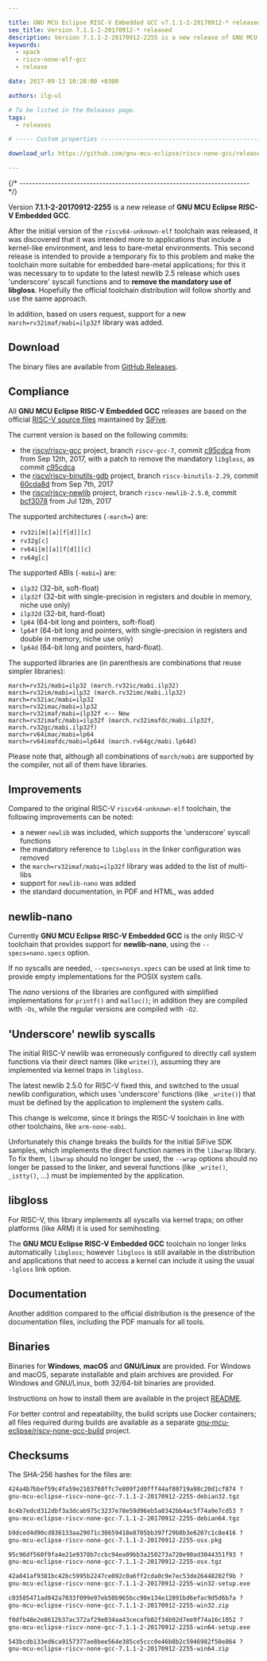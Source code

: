 ```yaml
---

title: GNU MCU Eclipse RISC-V Embedded GCC v7.1.1-2-20170912-* released
seo_title: Version 7.1.1-2-20170912-* released
description: Version 7.1.1-2-20170912-2255 is a new release of GNU MCU Eclipse RISC-V Embedded GCC.
keywords:
  - xpack
  - riscv-none-elf-gcc
  - release

date: 2017-09-13 10:28:00 +0300

authors: ilg-ul

# To be listed in the Releases page.
tags:
  - releases

# ----- Custom properties -----------------------------------------------------

download_url: https://github.com/gnu-mcu-eclipse/riscv-none-gcc/releases/tag/v7.1.1-2-20170912/

---
```



{/* ------------------------------------------------------------------------ */}

Version **7.1.1-2-20170912-2255** is a new release of **GNU MCU Eclipse RISC-V Embedded GCC**.

<!-- truncate -->

<PageMetadata title={frontMatter.seo_title} />

After the initial version of the `riscv64-unknown-elf` toolchain was released, it was discovered that it was intended more to applications that include a kernel-like environment, and less to bare-metal environments. This second release is intended to provide a temporary fix to this problem and make the toolchain more suitable for embedded bare-metal applications; for this it was necessary to to update to the latest newlib 2.5 release which uses 'underscore' syscall functions and to **remove the mandatory use of libgloss**. Hopefully the official toolchain distribution will follow shortly and use the same approach.

In addition, based on users request, support for a new `march=rv32imaf/mabi=ilp32f` library was added.

## Download

The binary files are available from <a href={frontMatter.download_url}>GitHub Releases</a>.

## Compliance

All **GNU MCU Eclipse RISC-V Embedded GCC** releases are based on the official [RISC-V source files](https://github.com/riscv/riscv-gcc) maintained by [SiFive](https://www.sifive.com).

The current version is based on the following commits:

* the [riscv/riscv-gcc](https://github.com/riscv/riscv-gcc) project, branch `riscv-gcc-7`, commit [c95cdca](https://github.com/riscv/riscv-gcc/commit/c95cdcae21de8dbb8a8ceb9c58b5f9560f0628ff) from from Sep 12th, 2017, with a patch to remove the mandatory `libgloss`, as commit [c95cdca](https://github.com/gnu-mcu-eclipse/riscv-none-gcc/commit/e0203ff93b1c6d6d42809400c5d37cd1448ee697)
* the [riscv/riscv-binutils-gdb](https://github.com/riscv/riscv-binutils-gdb) project, branch `riscv-binutils-2.29`, commit [60cda8d](https://github.com/riscv/riscv-binutils-gdb/commit/60cda8de81dce7bc67977b0dd1953437ed06db36) from Sep 7th, 2017
* the [riscv/riscv-newlib](https://github.com/riscv/riscv-newlib) project, branch `riscv-newlib-2.5.0`, commit [bcf3078](https://github.com/riscv/riscv-newlib/commit/bcf3078d2203be52ac7e31c58ef2dbfe02388d58) from Jul 12th, 2017

The supported architectures (`-march=`) are:

* `rv32i[m][a][f[d]][c]`
* `rv32g[c]`
* `rv64i[m][a][f[d]][c]`
* `rv64g[c]`

The supported ABIs (`-mabi=`) are:

* `ilp32` (32-bit, soft-float)
* `ilp32f` (32-bit with single-precision in registers and double in memory, niche use only)
* `ilp32d` (32-bit, hard-float)
* `lp64` (64-bit long and pointers, soft-float)
* `lp64f` (64-bit long and pointers, with single-precision in registers and double in memory, niche use only)
* `lp64d` (64-bit long and pointers, hard-float).

The supported libraries are (in parenthesis are combinations that reuse simpler libraries):

```console
march=rv32i/mabi=ilp32 (march.rv32ic/mabi.ilp32)
march=rv32im/mabi=ilp32 (march.rv32imc/mabi.ilp32)
march=rv32iac/mabi=ilp32
march=rv32imac/mabi=ilp32
march=rv32imaf/mabi=ilp32f <-- New
march=rv32imafc/mabi=ilp32f (march.rv32imafdc/mabi.ilp32f, march.rv32gc/mabi.ilp32f)
march=rv64imac/mabi=lp64
march=rv64imafdc/mabi=lp64d (march.rv64gc/mabi.lp64d)
```

Please note that, although all combinations of `march/mabi` are supported by the compiler, not all of them have libraries.

## Improvements

Compared to the original RISC-V `riscv64-unknown-elf` toolchain, the following improvements can be noted:

* a newer `newlib` was included, which supports the 'underscore' syscall functions
* the mandatory reference to `libgloss` in the linker configuration was removed
* the `march=rv32imaf/mabi=ilp32f` library was added to the list of multi-libs
* support for `newlib-nano` was added
* the standard documentation, in PDF and HTML, was added

## newlib-nano

Currently **GNU MCU Eclipse RISC-V Embedded GCC** is the only RISC-V toolchain that provides support for **newlib-nano**, using the `--specs=nano.specs` option.

If no syscalls are needed, `--specs=nosys.specs` can be used at link time to provide empty implementations for the POSIX system calls.

The _nano_ versions of the libraries are configured with simplified implementations for `printf()` and `malloc()`; in addition they are compiled with `-Os`, while the regular versions are compiled with `-O2`.

## 'Underscore' newlib syscalls

The initial RISC-V newlib was erroneously configured to directly call system functions via their direct names (like `write()`), assuming they are implemented via kernel traps in `libgloss`.

The latest newlib 2.5.0 for RISC-V fixed this, and switched to the usual newlib configuration, which uses 'underscore' functions (like `_write()`) that must be defined by the application to implement the system calls.

This change is welcome, since it brings the RISC-V toolchain in line with other toolchains, like `arm-none-eabi`.

Unfortunately this change breaks the builds for the initial SiFive SDK samples, which implements the direct function names in the `libwrap` library. To fix them, `libwrap` should no longer be used, the `--wrap` options should no longer be passed to the linker, and several functions (like `_write()`, `_istty()`, ...) must be implemented by the application.

## libgloss

For RISC-V, this library implements all syscalls via kernel traps; on other platforms (like ARM) it is used for semihosting.

The **GNU MCU Eclipse RISC-V Embedded GCC** toolchain no longer links automatically `libgloss`; however  `libgloss` is still available in the distribution and applications that need to access a kernel can include it using the usual `-lgloss` link option.

## Documentation

Another addition compared to the official distribution is the presence of the documentation files, including the PDF manuals for all tools.

## Binaries

Binaries for **Windows**, **macOS** and **GNU/Linux** are provided. For Windows and macOS, separate installable and plain archives are provided. For Windows and GNU/Linux, both 32/64-bit binaries are provided.

Instructions on how to install them are available in the project [README](https://github.com/xpack-dev-tools/riscv-none-embed-gcc-xpack).

For better control and repeatability, the build scripts use Docker containers; all files required during builds are available as a separate [gnu-mcu-eclipse/riscv-none-gcc-build](https://github.com/gnu-mcu-eclipse/riscv-none-gcc-build) project.

## Checksums

The SHA-256 hashes for the files are:

```txt
424a4b7bbef59c4fa59e2103760ffc7e809f2d0fff44af80719a98c20d1cf874 ?
gnu-mcu-eclipse-riscv-none-gcc-7.1.1-2-20170912-2255-debian32.tgz

8c4b7edcd312dbf3a3dcab975c3237e78e59d96eb5a8342bb4ac5f74a9e7cd53 ?
gnu-mcu-eclipse-riscv-none-gcc-7.1.1-2-20170912-2255-debian64.tgz

b9dced4d90cd836133aa29071c30659418e8705bb397f29b8b3e6207c1c8e416 ?
gnu-mcu-eclipse-riscv-none-gcc-7.1.1-2-20170912-2255-osx.pkg

95c96df560f9fa4e21e9378b7ccbc94ea09bb3a250273a720e90ad3044351f93 ?
gnu-mcu-eclipse-riscv-none-gcc-7.1.1-2-20170912-2255-osx.tgz

42a041af9381bc42bc5995b2247ce092c0a6ff2cda0c9e7ec53de26448202f9b ?
gnu-mcu-eclipse-riscv-none-gcc-7.1.1-2-20170912-2255-win32-setup.exe

c03585471ad042a7033f099e97eb50b965bcc90e134e12891bd6efac9d5d6b7a ?
gnu-mcu-eclipse-riscv-none-gcc-7.1.1-2-20170912-2255-win32.zip

f0dfb48e2e8612b37ac372af29e034aa43cecafb02f34b92d7ee9f74a16c1052 ?
gnu-mcu-eclipse-riscv-none-gcc-7.1.1-2-20170912-2255-win64-setup.exe

543bcdb133ed6ca9157377ae8bee564e385ce5ccc0e46b8b2c5946982f50e864 ?
gnu-mcu-eclipse-riscv-none-gcc-7.1.1-2-20170912-2255-win64.zip
```
